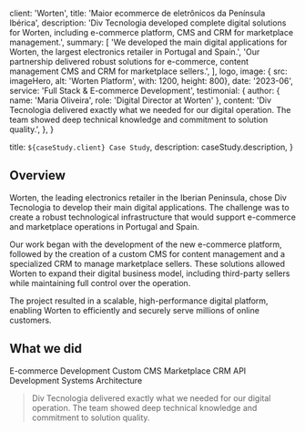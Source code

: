 
 client: 'Worten',
 title: 'Maior ecommerce de eletrônicos da Península Ibérica',
 description:
   'Div Tecnologia developed complete digital solutions for Worten, including e-commerce platform, CMS and CRM for marketplace management.',
 summary: [
   'We developed the main digital applications for Worten, the largest electronics retailer in Portugal and Spain.',
   'Our partnership delivered robust solutions for e-commerce, content management CMS and CRM for marketplace sellers.',
 ],
 logo,
 image: { src: imageHero, alt: 'Worten Platform', with: 1200, height: 800},
 date: '2023-06',
 service: 'Full Stack & E-commerce Development',
 testimonial: {
   author: { name: 'Maria Oliveira', role: 'Digital Director at Worten' },
   content:
     'Div Tecnologia delivered exactly what we needed for our digital operation. The team showed deep technical knowledge and commitment to solution quality.',
 },
}

 title: `${caseStudy.client} Case Study`,
 description: caseStudy.description,
}

## Overview

Worten, the leading electronics retailer in the Iberian Peninsula, chose Div Tecnologia to develop their main digital applications. The challenge was to create a robust technological infrastructure that would support e-commerce and marketplace operations in Portugal and Spain.

Our work began with the development of the new e-commerce platform, followed by the creation of a custom CMS for content management and a specialized CRM to manage marketplace sellers. These solutions allowed Worten to expand their digital business model, including third-party sellers while maintaining full control over the operation.

The project resulted in a scalable, high-performance digital platform, enabling Worten to efficiently and securely serve millions of online customers.

## What we did

<TagList>
 <TagListItem>E-commerce Development</TagListItem>
 <TagListItem>Custom CMS</TagListItem>
 <TagListItem>Marketplace CRM</TagListItem>
 <TagListItem>API Development</TagListItem>
 <TagListItem>Systems Architecture</TagListItem>
</TagList>

<Blockquote
  author={{ name: 'Ricardo Amaral', role: 'Head of Technology at Worten Portugal' }}
  image={{ src: imageRicardoAmaral, alt: 'Ricardo Amaral', with: 64, height: 64 }}
>
 Div Tecnologia delivered exactly what we needed for our digital operation. The team
 showed deep technical knowledge and commitment to solution quality.
</Blockquote>

<StatList>
 <StatListItem value="99.9%" label="Platform uptime" />
 <StatListItem value="2.5s" label="Average load time" />
 <StatListItem value="2000+" label="Active sellers" />
 <StatListItem value="1M+" label="Monthly users" />
</StatList>